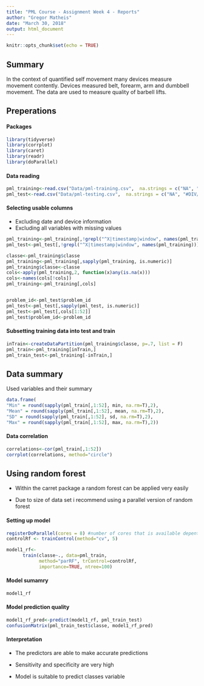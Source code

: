 ```yaml
---
title: "PML Course - Assignment Week 4 - Reports"
author: "Gregor Matheis"
date: "March 30, 2018"
output: html_document
---
```


```r
knitr::opts_chunk$set(echo = TRUE)
```

## Summary

In the context of quantified self movement many devices measure movement contently.
Devices measured belt, forearm, arm and dumbbell movement. The data are used to measure quality of barbell lifts.

## Preperations

#### Packages

```r
library(tidyverse)
library(corrplot)
library(caret)
library(readr)
library(doParallel)
```

#### Data reading

```r
pml_training<-read.csv("Data/pml-training.csv",  na.strings = c("NA", "#DIV/0!", ""))
pml_test<-read.csv("Data/pml-testing.csv",  na.strings = c("NA", "#DIV/0!", ""))

```

#### Selecting usable columns

- Excluding date and device information
- Excluding all variables with missing values

```r
pml_training<-pml_training[,!grepl("^X|timestamp|window", names(pml_training))]
pml_test<-pml_test[,!grepl("^X|timestamp|window", names(pml_training))]

classe<-pml_training$classe
pml_training<-pml_training[,sapply(pml_training, is.numeric)]
pml_training$classe<-classe
cols<-apply(pml_training,2, function(x)any(is.na(x)))
cols<-names(cols[!cols])
pml_training<-pml_training[,cols]


problem_id<-pml_test$problem_id
pml_test<-pml_test[,sapply(pml_test, is.numeric)]
pml_test<-pml_test[,cols[1:52]]
pml_test$problem_id<-problem_id
```

#### Subsetting training data into test and train

```r
inTrain<-createDataPartition(pml_training$classe, p=.7, list = F)
pml_train<-pml_training[inTrain,]
pml_train_test<-pml_training[-inTrain,]
```

## Data summary

Used variables and their summary
```r
data.frame(
"Min" = round(sapply(pml_train[,1:52], min, na.rm=T),2),
"Mean" = round(sapply(pml_train[,1:52], mean, na.rm=T),2),
"SD" = round(sapply(pml_train[,1:52], sd, na.rm=T),2),
"Max" = round(sapply(pml_train[,1:52], max, na.rm=T),2))
```

#### Data correlation

```r
correlations<-cor(pml_train[,1:52])
corrplot(correlations, method="circle")
```

## Using random forest

- Within the carret package a random forest can be applied very easily

- Due to size of data set i recommend using a parallel version of random forest

#### Setting up model
```r
registerDoParallel(cores = 8) #number of cores that is available depents on your laptop
controlRf <- trainControl(method="cv", 5)

model1_rf<-
      train(classe~., data=pml_train,
            method="parRF", trControl=controlRf, 
            importance=TRUE, ntree=100)
```

#### Model sumamry
```r
model1_rf
```

#### Model prediction quality
```r
model1_rf_pred<-predict(model1_rf, pml_train_test)
confusionMatrix(pml_train_test$classe, model1_rf_pred)
```

#### Interpretation

- The predictors are able to make accurate predictions

- Sensitivity and specificity are very high

- Model is suitable to predict classes variable